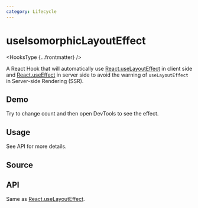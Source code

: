 ```yaml
---
category: Lifecycle
---
```


# useIsomorphicLayoutEffect


<HooksType {...frontmatter} />

A React Hook that will automatically use [React.useLayoutEffect](https://react.dev/reference/react/useLayoutEffect) in client side and [React.useEffect](https://react.dev/reference/react/useEffect) in server side to avoid the warning of `useLayoutEffect` in Server-side Rendering (SSR).

## Demo

Try to change count and then open DevTools to see the effect.


<App />

## Usage

See API for more details.

## Source


<Source />

## API

Same as [React.useLayoutEffect](https://react.dev/reference/react/useLayoutEffect).
